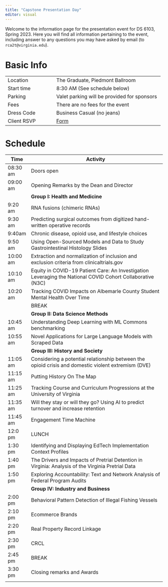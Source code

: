 ```yaml
---
title: "Capstone Presentation Day"
editor: visual
---
```


Welcome to the information page for the presentation event for DS 6103, Spring 2023. Here you will find all information pertaining to the event, including answer to any questions you may have asked by email (to `rca2t@virginia.edu`).

# Basic Info

+--------------------------------+------------------------------------------------------------------------+
| Location                       | The Graduate, Piedmont Ballroom                                        |
+--------------------------------+------------------------------------------------------------------------+
| Start time                     | 8:30 AM (See schedule below)                                           |
+--------------------------------+------------------------------------------------------------------------+
| Parking                        | Valet parking will be provided for sponsors                            |
+--------------------------------+------------------------------------------------------------------------+
| Fees                           | There are no fees for the event                                        |
+--------------------------------+------------------------------------------------------------------------+
| Dress Code                     | Business Casual (no jeans)                                             |
+--------------------------------+------------------------------------------------------------------------+
| Client RSVP                    | [Form](https://virginia.az1.qualtrics.com/jfe/form/SV_bm83no5ddCIluaW) |
+--------------------------------+------------------------------------------------------------------------+

# Schedule

```{=html}
<!--
| Time | Activitiy |
|------|-----------|
| 8:30am | Doors open |
| 9:00am  | Opening Remarks by the Dean and Director | 
| 9:20am  | Behavioral Pattern Detection of Illegal Fishing Vessels | 
| 9:32am  | Ecommerce Brands| 
| 9:44am  | Real Property Record Linkage |  
| 9:56am  | CRCL |
| 10:08am | RNA fusions (chimeric RNAs) |
| 10:20am | Predicting surgical outcomes from digitized hand-written operative records |
| 10:32am | BREAK  |
| 10:45am | Chronic disease, opioid use, and lifestyle choices |
| 10:57am | Using Open-Sourced Models and Data to Study Gastrointestinal Histology Slides |
| 11:09am | Extraction and normalization of inclusion and exclusion criteria from clinicaltrials.gov |
| 11:21am | Equity in COVID-19 Patient Care: An Investigation Leveraging the National COVID Cohort Collaborative (N3C) |
| 11:33am | Tracking COVID Impacts on Albemarle County Student Mental Health Over Time |
| 11:45am | Considering a potential relationship between the opioid crisis and domestic violent extremism (DVE) |
| 12:00pm | LUNCH |
| 1:15pm  | Understanding Deep Learning with ML Commons benchmarking |
| 1:27pm | Novel Applications for Large Language Models with Scraped Data |
| 1:39pm | Putting History On The Map |
| 1:51pm | Tracking Course and Curriculum Progressions at the University of Virginia |
| 2:05 | BREAK  |
| 2:15pm | Will they stay or will they go?  Using AI to predict turnover and increase retention |
| 2:27pm | Engagement Time Machine |
| 2:39pm | Identifying and Displaying EdTech Implementation Context Profiles |
| 2:51pm | The Drivers and Impacts of Pretrial Detention in Virginia: Analysis of the Virginia Pretrial Data |
| 3:03pm | Exploring Accountability: Text and Network Analysis of Federal Program Audits (US citizens only) |
| 3:15pm | BREAK  |
| 4:00pm | Closing remarks and Awards  |
-->
```
+-------------+------------------------------------------------------------------------------------------------------------+
| Time        | Activity                                                                                                   |
+=============+============================================================================================================+
| 08:30 am    | Doors open                                                                                                 |
+-------------+------------------------------------------------------------------------------------------------------------+
| 09:00 am    | Opening Remarks by the Dean and Director                                                                   |
+-------------+------------------------------------------------------------------------------------------------------------+
|             | **Group I: Health and Medicine**                                                                           |
+-------------+------------------------------------------------------------------------------------------------------------+
| 9:20 am     | RNA fusions (chimeric RNAs)                                                                                |
+-------------+------------------------------------------------------------------------------------------------------------+
| 9:30 am     | Predicting surgical outcomes from digitized hand-written operative records                                 |
+-------------+------------------------------------------------------------------------------------------------------------+
| 9:40am      | Chronic disease, opioid use, and lifestyle choices                                                         |
+-------------+------------------------------------------------------------------------------------------------------------+
| 9:50 am     | Using Open-Sourced Models and Data to Study Gastrointestinal Histology Slides                              |
+-------------+------------------------------------------------------------------------------------------------------------+
| 10:00 am    | Extraction and normalization of inclusion and exclusion criteria from clinicaltrials.gov                   |
+-------------+------------------------------------------------------------------------------------------------------------+
| 10:10 am    | Equity in COVID-19 Patient Care: An Investigation Leveraging the National COVID Cohort Collaborative (N3C) |
+-------------+------------------------------------------------------------------------------------------------------------+
| 10:20 am    | Tracking COVID Impacts on Albemarle County Student Mental Health Over Time                                 |
+-------------+------------------------------------------------------------------------------------------------------------+
|             | BREAK                                                                                                      |
+-------------+------------------------------------------------------------------------------------------------------------+
|             | **Group II: Data Science Methods**                                                                         |
+-------------+------------------------------------------------------------------------------------------------------------+
| 10:45 am    | Understanding Deep Learning with ML Commons benchmarking                                                   |
+-------------+------------------------------------------------------------------------------------------------------------+
| 10:55 am    | Novel Applications for Large Language Models with Scraped Data                                             |
+-------------+------------------------------------------------------------------------------------------------------------+
|             | **Group III: History and Society**                                                                         |
+-------------+------------------------------------------------------------------------------------------------------------+
| 11:05 am    | Considering a potential relationship between the opioid crisis and domestic violent extremism (DVE)        |
+-------------+------------------------------------------------------------------------------------------------------------+
| 11:15 am    | Putting History On The Map                                                                                 |
+-------------+------------------------------------------------------------------------------------------------------------+
| 11:25 am    | Tracking Course and Curriculum Progressions at the University of Virginia                                  |
+-------------+------------------------------------------------------------------------------------------------------------+
| 11:35 am    | Will they stay or will they go? Using AI to predict turnover and increase retention                        |
+-------------+------------------------------------------------------------------------------------------------------------+
| 11:45 am    | Engagement Time Machine                                                                                    |
+-------------+------------------------------------------------------------------------------------------------------------+
| 12:0 pm     | LUNCH                                                                                                      |
+-------------+------------------------------------------------------------------------------------------------------------+
| 1:30 pm     | Identifying and Displaying EdTech Implementation Context Profiles                                          |
+-------------+------------------------------------------------------------------------------------------------------------+
| 1:40 pm     | The Drivers and Impacts of Pretrial Detention in Virginia: Analysis of the Virginia Pretrial Data          |
+-------------+------------------------------------------------------------------------------------------------------------+
| 1:50 pm     | Exploring Accountability: Text and Network Analysis of Federal Program Audits                              |
+-------------+------------------------------------------------------------------------------------------------------------+
|             | **Group IV: Industry and Business**                                                                        |
+-------------+------------------------------------------------------------------------------------------------------------+
| 2:00 pm     | Behavioral Pattern Detection of Illegal Fishing Vessels                                                    |
+-------------+------------------------------------------------------------------------------------------------------------+
| 2:10 pm     | Ecommerce Brands                                                                                           |
+-------------+------------------------------------------------------------------------------------------------------------+
| 2:20 pm     | Real Property Record Linkage                                                                               |
+-------------+------------------------------------------------------------------------------------------------------------+
| 2:30 pm     | CRCL                                                                                                       |
+-------------+------------------------------------------------------------------------------------------------------------+
| 2:45 pm     | BREAK                                                                                                      |
+-------------+------------------------------------------------------------------------------------------------------------+
| 3:30 pm     | Closing remarks and Awards                                                                                 |
+-------------+------------------------------------------------------------------------------------------------------------+
|             |                                                                                                            |
+-------------+------------------------------------------------------------------------------------------------------------+
